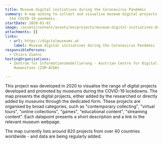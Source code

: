 ```yaml
---
title: Museum digital initiatives during the Coronavirus Pandemic
summary: A map aiming to collect and visualise museum digital projects during
  the COVID-19 pandemic.
startDate: 2020-01-01
image: /assets/content/assets/en/projects/museum-digital-initiatives-during-coronavirus-pandemic/map_of_museum_digital_initiatives_during_covid-19_image_2_neu.png
attachments: []
links:
  - url: https://digitalmuseums.at
    label: Museum digital initiatives during the Coronavirus Pandemic
responsiblePersons:
  - Chiara Zuanni
hostingOrganizations:
  - Zentrum für Informationsmodellierung - Austrian Centre for Digital
    Humanities (ZIM-ACDH)

---
```

This project was developed in 2020 to visualise the range of digital projects developed and promoted by museums during the COVID-19 lockdowns. The map presents the digital projects, either added by the researched or directly added by museums through the dedicated form. These projects are organised by broad categories, such as "contemporary collecting", "virtual tours", "online collections", "games", "educational content", "streaming content". Each datapoint presents a short description and a link to the relevant museum webpage.

The map currently lists around 820 projects from over 40 countries worldwide - and data are being regularly added.
